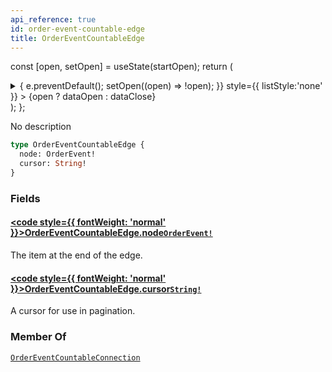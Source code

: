 ```yaml
---
api_reference: true
id: order-event-countable-edge
title: OrderEventCountableEdge
---
```






const [open, setOpen] = useState(startOpen);
return (
<details {...(open ? { open: true } : {})} className="details" style={{ border:'none', boxShadow:'none', background:'var(--ifm-background-color)' }}>
<summary
onClick={(e) => {
e.preventDefault();
setOpen((open) => !open);
}}
style={{ listStyle:'none' }} >
{open ? dataOpen : dataClose}
</summary>
{open && children}
</details>
);
};

No description

```graphql
type OrderEventCountableEdge {
  node: OrderEvent!
  cursor: String!
}
```

### Fields

#### [<code style={{ fontWeight: 'normal' }}>OrderEventCountableEdge.<b>node</b></code>](#)<Bullet />[`OrderEvent!`](../../../api-reference/orders/objects/order-event.mdx) <Badge class="badge badge--secondary" text="non-null"/> <Badge class="badge badge--secondary" text="object"/> <Badge class="badge badge--secondary" text="orders"/>

The item at the end of the edge.

#### [<code style={{ fontWeight: 'normal' }}>OrderEventCountableEdge.<b>cursor</b></code>](#)<Bullet />[`String!`](../../../api-reference/miscellaneous/scalars/string.mdx) <Badge class="badge badge--secondary" text="non-null"/> <Badge class="badge badge--secondary" text="scalar"/> <Badge class="badge badge--secondary" text="miscellaneous"/>

A cursor for use in pagination.

### Member Of

[`OrderEventCountableConnection`](../../../api-reference/orders/objects/order-event-countable-connection.mdx) <Badge class="badge badge--secondary" text="object"/>
